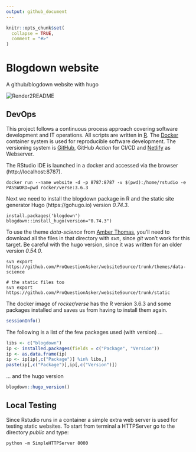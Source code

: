 ```yaml
---
output: github_document
---
```


<!-- README.md is generated from README.Rmd. Please edit that file  -->

```r
knitr::opts_chunk$set(
  collapse = TRUE,
  comment = "#>"
)
```

# Blogdown website

A github/blogdown website with hugo

<!-- badges: start -->
![Render2README](https://github.com/norman-ds/website/workflows/Render2README/badge.svg)
<!-- badges: end -->

## DevOps

This project follows a continuous process approach covering software development and IT operations. All scripts are written in [R](https://www.r-project.org). The [Docker](https://hub.docker.com/r/rocker/verse) container system is used for reproducible software development. The versioning system is [GitHub](https://help.github.com/en/actions/building-and-testing-code-with-continuous-integration), GitHub *Action* for CI/CD and [Netlify](https://www.netlify.com) as Webserver.


The RStudio IDE is launched in a docker and accessed via the browser (http://localhost:8787).

```
docker run --name website -d -p 8787:8787 -v $(pwd):/home/rstudio -e PASSWORD=pwd rocker/verse:3.6.3
```

Next we need to install the blogdown package in R and the static site generator Hugo (https://gohugo.io) version *0.74.3*.

```
install.packages('blogdown')
blogdown::install_hugo(version="0.74.3")
```

To use the theme *data-science* from [Amber Thomas](https://github.com/ProQuestionAsker/websiteSource), you'll need to download all the files in that directory with *svn*, since *git* won't work for this target. Be careful with the hugo version, since it was written for an older version *0.54.0*.

```
svn export https://github.com/ProQuestionAsker/websiteSource/trunk/themes/data-science 

# the static files too
svn export https://github.com/ProQuestionAsker/websiteSource/trunk/static
```

The docker image of *rocker/verse* has the R version 3.6.3 and some packages installed and saves us from having to install them again.

```R
sessionInfo()
```

The following is a list of the few packages used (with version) ...

```R
libs <- c("blogdown")
ip <- installed.packages(fields = c("Package", "Version"))
ip <- as.data.frame(ip)
ip <- ip[ip[,c("Package")] %in% libs,]
paste(ip[,c("Package")],ip[,c("Version")])
```

... and the hugo version

```r
blogdown::hugo_version()
```


## Local Testing

Since Rstudio runs in a container a simple extra web server is used for testing static websites. To start from terminal a HTTPServer go to the directory *public* and type:

```
python -m SimpleHTTPServer 8000
```
